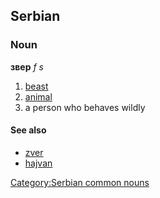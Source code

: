 ==Serbian==
===Noun===
'''звер''' ''f s''
#[[beast]]
#[[animal]]
#a person who behaves wildly
====See also====
*[[zver]]
*[[hajvan]]
[[Category:Serbian common nouns]]